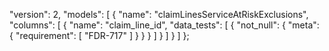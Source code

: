   "version": 2,
  "models": [
    {
      "name": "claimLinesServiceAtRiskExclusions",
      "columns": [
        {
          "name": "claim_line_id",
          "data_tests": [
            {
              "not_null": {
                "meta": {
                  "requirement": [
                    "FDR-717"
                  ]
                }
              }
            }
          ]
        }
      ]
    }
  ]
};
